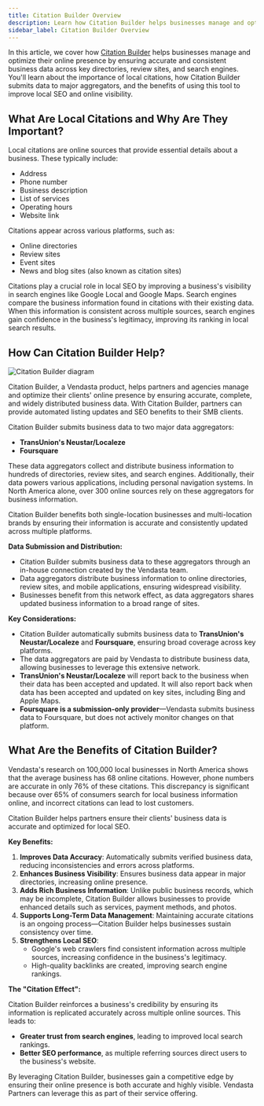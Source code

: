 ```yaml
---
title: Citation Builder Overview
description: Learn how Citation Builder helps businesses manage and optimize their online presence by ensuring accurate and consistent business data across key directories, review sites, and search engines.
sidebar_label: Citation Builder Overview
---
```


In this article, we cover how [Citation Builder](https://partners.vendasta.com/marketplace/products/MS/addon/A-GMXXNQ4ZGD) helps businesses manage and optimize their online presence by ensuring accurate and consistent business data across key directories, review sites, and search engines. You'll learn about the importance of local citations, how Citation Builder submits data to major aggregators, and the benefits of using this tool to improve local SEO and online visibility.

## What Are Local Citations and Why Are They Important?

Local citations are online sources that provide essential details about a business. These typically include:

- Address
- Phone number
- Business description
- List of services
- Operating hours
- Website link

Citations appear across various platforms, such as:

- Online directories
- Review sites
- Event sites
- News and blog sites (also known as citation sites)

Citations play a crucial role in local SEO by improving a business's visibility in search engines like Google Local and Google Maps. Search engines compare the business information found in citations with their existing data. When this information is consistent across multiple sources, search engines gain confidence in the business's legitimacy, improving its ranking in local search results.

## How Can Citation Builder Help?

![Citation Builder diagram](./img/citation-builder-diagram.png)

Citation Builder, a Vendasta product, helps partners and agencies manage and optimize their clients' online presence by ensuring accurate, complete, and widely distributed business data. With Citation Builder, partners can provide automated listing updates and SEO benefits to their SMB clients.

Citation Builder submits business data to two major data aggregators:

- **TransUnion's Neustar/Localeze**
- **Foursquare**

These data aggregators collect and distribute business information to hundreds of directories, review sites, and search engines. Additionally, their data powers various applications, including personal navigation systems. In North America alone, over 300 online sources rely on these aggregators for business information.

Citation Builder benefits both single-location businesses and multi-location brands by ensuring their information is accurate and consistently updated across multiple platforms.

**Data Submission and Distribution:**

- Citation Builder submits business data to these aggregators through an in-house connection created by the Vendasta team.
- Data aggregators distribute business information to online directories, review sites, and mobile applications, ensuring widespread visibility.
- Businesses benefit from this network effect, as data aggregators shares updated business information to a broad range of sites.

**Key Considerations:**

- Citation Builder automatically submits business data to **TransUnion's Neustar/Localeze** and **Foursquare**, ensuring broad coverage across key platforms.
- The data aggregators are paid by Vendasta to distribute business data, allowing businesses to leverage this extensive network.
- **TransUnion's Neustar/Localeze** will report back to the business when their data has been accepted and updated. It will also report back when data has been accepted and updated on key sites, including Bing and Apple Maps.
- **Foursquare is a submission-only provider**—Vendasta submits business data to Foursquare, but does not actively monitor changes on that platform.

## What Are the Benefits of Citation Builder?

Vendasta's research on 100,000 local businesses in North America shows that the average business has 68 online citations. However, phone numbers are accurate in only 76% of these citations. This discrepancy is significant because over 65% of consumers search for local business information online, and incorrect citations can lead to lost customers.

Citation Builder helps partners ensure their clients' business data is accurate and optimized for local SEO.

**Key Benefits:**

1. **Improves Data Accuracy**: Automatically submits verified business data, reducing inconsistencies and errors across platforms.
2. **Enhances Business Visibility**: Ensures business data appear in major directories, increasing online presence.
3. **Adds Rich Business Information**: Unlike public business records, which may be incomplete, Citation Builder allows businesses to provide enhanced details such as services, payment methods, and photos.
4. **Supports Long-Term Data Management**: Maintaining accurate citations is an ongoing process—Citation Builder helps businesses sustain consistency over time.
5. **Strengthens Local SEO**: 
   - Google's web crawlers find consistent information across multiple sources, increasing confidence in the business's legitimacy.
   - High-quality backlinks are created, improving search engine rankings.

**The "Citation Effect":**

Citation Builder reinforces a business's credibility by ensuring its information is replicated accurately across multiple online sources. This leads to:

- **Greater trust from search engines**, leading to improved local search rankings.
- **Better SEO performance**, as multiple referring sources direct users to the business's website.

By leveraging Citation Builder, businesses gain a competitive edge by ensuring their online presence is both accurate and highly visible. Vendasta Partners can leverage this as part of their service offering.